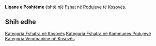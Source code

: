 {{Fshat në Kosovës
 | Emri                = Liqane e Poshtëme
| sqi_D_name = Liqane e Poshtëme
| sqi_D_FULL_NAME_RO = Liqane e Poshtëme
| sqi_D_FULL_NAME_ND_RO = Liqane e Poshteme
| sqi_D_SORT_NAME_RG = LIQANEEPOSHTEME
| sqi_D_FULL_NAME_RG = Liqane e Poshtëme
| sqi_D_FULL_NAME_ND_RG = Liqane e Poshteme
| srp_N_name = Donje Ličane
| srp_N_FULL_NAME_RO = Donje Ličane
| srp_N_FULL_NAME_ND_RO = Donje Licane
| srp_N_SORT_NAME_RG = DONJELICANE
| srp_N_FULL_NAME_RG = Donje Ličane
| srp_N_FULL_NAME_ND_RG = Donje Licane

 | Emri (Rasa dhanore) = 
 | Figura              = 
 | Shteti              = Kosovo
 | Komuna              = Podujevë
 | Kodi postar         = 
 | Sipërfaqja          = 

 | Popullsia           = 

 | Regj. i popullsisë  = 
 | Dend. e popullsisë  = 
 | Faqja zyrtare       = 
 <!--- Koordinatat ----> 
 | Gjerësia            = 42.934158
 | Gjatësia            = 21.213833
 | Lartësia            = 
}}
'''Liqane e Poshtëme''' është një [[Fshat]] në [[Podujevë]] të [[Kosovës]].

<!-- == Gjeografia == -->
<!-- == Historia == -->
<!-- == Demografia == -->
== Shih edhe ==
{{Komuna Podujevë}}
{{Kosovo-Administrata-Cung}}

[[Kategoria:Fshatra në Kosovës]]
[[Kategoria:Fshatra në Kommunes Podujevë]]
[[Kategoria:Vendbanime në Kosovës]]